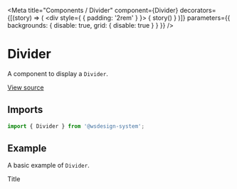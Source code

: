 
<Meta
  title="Components / Divider"
  component={Divider}
  decorators={[(story) => (
    <div style={ { padding: '2rem' } }>
      { story() }
    </div>
  )]}
  parameters={{ backgrounds: { disable: true, grid: { disable: true } } }}
/>

# Divider

A component to display a `Divider`.

[View source](https://github.com/actarian/wsdesign-system/tree/main/@components/divider)

## Imports

```js
import { Divider } from '@wsdesign-system';
```

<!--
## Props

<ArgsTable of={DividerProps} />
-->

## Example

A basic example of `Divider`.

<Canvas>
  <Story name="Divider">
    <Divider></Divider>
  </Story>
</Canvas>

<Canvas>
  <Story name="with title">
    <Divider>Title</Divider>
  </Story>
</Canvas>
